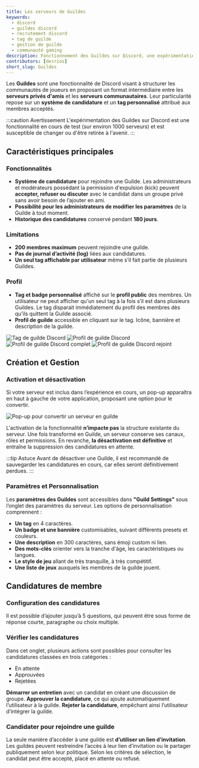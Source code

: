 ```yaml
---
title: Les serveurs de Guildes
keywords:
  - discord
  - guildes discord
  - recrutement discord
  - tag de guilde
  - gestion de guilde
  - communauté gaming
description: Fonctionnement des Guildes sur Discord, une expérimentation permettant aux joueurs de créer des communautés exclusives avec un système de recrutement avancé, une gestion optimisée et une identité visuelle unique.
contributors: [derrios]
short_slug: Guildes
---
```



Les **Guildes** sont une fonctionnalité de Discord visant à structurer les communautés de joueurs en proposant un format intermédiaire entre les **serveurs privés d'amis** et les **serveurs communautaires**. Leur particularité repose sur un **système de candidature** et un **tag personnalisé** attribué aux membres acceptés.

:::caution Avertissement
L'expérimentation des Guildes sur Discord est une fonctionnalité en cours de test (sur environ 1000 serveurs) et est susceptible de changer ou d'être retirée à l'avenir.
:::

## Caractéristiques principales

### Fonctionnalités
- **Système de candidature** pour rejoindre une Guilde. Les administrateurs et modérateurs possédant la permission d'expulsion (kick) peuvent **accepter, refuser ou discuter** avec le candidat dans un groupe privé sans avoir besoin de l’ajouter en ami.
- **Possibilité pour les administrateurs de modifier les paramètres** de la Guilde à tout moment.
- **Historique des candidatures** conservé pendant **180 jours**.

### Limitations
- **200 membres maximum** peuvent rejoindre une guilde.
- **Pas de journal d’activité (log)** liées aux candidatures.
- **Un seul tag affichable par utilisateur** même s’il fait partie de plusieurs Guildes.

### Profil
- **Tag et badge personnalisé** affiché sur le **profil public** des membres. Un utilisateur ne peut afficher qu'un seul tag à la fois s’il est dans plusieurs Guildes. Le tag disparait immédiatement du profil des membres dès qu’ils quittent la Guilde associé.
- **Profil de guilde** accessible en cliquant sur le tag. Icône, bannière et description de la guilde.

<Tabs>
  <TabItem value="tag-guilde" label="Tag de Guilde" default>
    <img src="https://i.dfr.gg/guilde-tag.webp" alt="Tag de guilde Discord" loading="eager" />
  </TabItem>
  <TabItem value="profil-guilde" label="Profil de Guilde">
    <img src="https://i.dfr.gg/guilde-BUG.webp" alt="Profil de guilde Discord" loading="lazy" />
  </TabItem>
  <TabItem value="guilde-complet" label="Complet">
    <img src="https://i.dfr.gg/guilde-complet.webp" alt="Profil de guilde Discord complet" loading="lazy" />
  </TabItem>
  <TabItem value="guilde-rejoint" label="Rejoint">
    <img src="https://i.dfr.gg/guilde-rejoint.webp" alt="Profil de guilde Discord rejoint" loading="lazy" />
  </TabItem>
</Tabs>

## Création et Gestion
### Activation et désactivation
Si votre serveur est inclus dans l’expérience en cours, un pop-up apparaîtra en haut à gauche de votre application, proposant une option pour le convertir.

<img src="https://i.dfr.gg/convertir-serveur-guilde.webp" alt="Pop-up pour convertir un serveur en guilde" loading="lazy" />

L'activation de la fonctionnalité **n’impacte pas** la structure existante du serveur. Une fois transformé en Guilde, un serveur conserve ses canaux, rôles et permissions. En revanche, **la désactivation est définitive** et entraîne la suppression des candidatures en attente.

:::tip Astuce
Avant de désactiver une Guilde, il est recommandé de sauvegarder les candidatures en cours, car elles seront définitivement perdues.
:::

### Paramètres et Personnalisation
Les **paramètres des Guildes** sont accessibles dans **"Guild Settings"** sous l’onglet des paramètres du serveur. Les options de personnalisation comprennent :
- **Un tag** en 4 caractères.
- **Un badge et une bannière** customisables, suivant différents presets et couleurs.
- **Une description** en 300 caractères, sans émoji custom ni lien.
- **Des mots-clés** orienter vers la tranche d'âge, les caractéristiques ou langues.
- **Le style de jeu** allant de très tranquille, à très compétitif.
- **Une liste de jeux** auxquels les membres de la guilde jouent.

<Tabs>
  <TabItem value="tag-badge" label="Tag et Badge" default>
    <Thumbnail src="https://i.dfr.gg/guilde-configuration-tag-badge.webp" alt="Configuration tag et badge de guilde Discord" title="Cliquez pour voir en plein écran" loading="lazy" />
  </TabItem>
  <TabItem value="banniere" label="Bannière">
    <Thumbnail src="https://i.dfr.gg/guilde-configuration-banniere.webp" alt="Configuration bannière de guilde Discord" title="Cliquez pour voir en plein écran" loading="lazy" />
  </TabItem>
  <TabItem value="description" label="Description">
    <Thumbnail src="https://i.dfr.gg/guilde-configuration-description.webp" alt="Configuration description de guilde Discord" title="Cliquez pour voir en plein écran" loading="lazy" />
  </TabItem>
  <TabItem value="mots-cles" label="Mots-clés">
    <Thumbnail src="https://i.dfr.gg/guilde-configuration-caracteristiques.webp" alt="Configuration caractéristiques de guilde Discord" title="Cliquez pour voir en plein écran" loading="lazy" />
  </TabItem>
  <TabItem value="style" label="Style">
    <Thumbnail src="https://i.dfr.gg/guilde-configuration-style-de-jeu.webp" alt="Configuration style de jeu guilde Discord" title="Cliquez pour voir en plein écran" loading="lazy" />
  </TabItem>
  <TabItem value="jeux" label="Jeux">
    <Thumbnail src="https://i.dfr.gg/guilde-configuration-jeux.webp" alt="Configuration liste de jeux guilde Discord" title="Cliquez pour voir en plein écran" loading="lazy" />
  </TabItem>
</Tabs>

## Candidatures de membre
### Configuration des candidatures

Il est possible d’ajouter jusqu’à 5 questions, qui peuvent être sous forme de réponse courte, paragraphe ou choix multiple. 

<Thumbnail src="https://i.dfr.gg/guilde-configuration-candidature.webp" alt="Configuration candidatures de guilde Discord" title="Cliquez pour voir en plein écran" loading="lazy" />

### Vérifier les candidatures

Dans cet onglet, plusieurs actions sont possibles pour consulter les candidatures classées en trois catégories :
- En attente
- Approuvées
- Rejetées

**Démarrer un entretien** avec un candidat en créant une discussion de groupe.
**Approuver la candidature**, ce qui ajoute automatiquement l’utilisateur à la guilde.
**Rejeter la candidature**, empêchant ainsi l’utilisateur d’intégrer la guilde.

<Tabs>
  <TabItem value="consulter" label="Consulter" default>
    <Thumbnail src="https://i.dfr.gg/guilde-candidatures-de-membre.webp" alt="Vérifier les candidatures de guilde Discord" title="Cliquez pour voir en plein écran" loading="lazy" />
  </TabItem>
  <TabItem value="refuser" label="Refuser">
    <Thumbnail src="https://i.dfr.gg/guilde-refuser-candidature.webp" alt="Refuser une candidature de guilde Discord" title="Cliquez pour voir en plein écran" loading="lazy" />
  </TabItem>
  <TabItem value="entretien" label="Entretien">
    <Thumbnail src="https://i.dfr.gg/guilde-candidature-entretien.webp" alt="Entretien avec le candidat de guilde Discord" title="Cliquez pour voir en plein écran" loading="lazy" />
  </TabItem>
</Tabs>

### Candidater pour rejoindre une guilde

La seule manière d’accéder à une guilde est **d’utiliser un lien d’invitation**. Les guildes peuvent restreindre l’accès à leur lien d’invitation ou le partager publiquement selon leur politique. Selon les critères de sélection, le candidat peut être accepté, placé en attente ou refusé.

<Tabs>
  <TabItem value="candidater" label="Candidater" default>
    <Thumbnail src="https://i.dfr.gg/guilde-candidater.webp" alt="Candidater pour une guilde Discord" title="Cliquez pour voir en plein écran" loading="lazy" />
  </TabItem>
  <TabItem value="attente" label="En attente">
    <Thumbnail src="https://i.dfr.gg/guilde-candidature-en-attente.webp" alt="Candidature de guilde Discord en attente" title="Cliquez pour voir en plein écran" loading="lazy" />
  </TabItem>
  <TabItem value="refusee" label="Refusée">
    <Thumbnail src="https://i.dfr.gg/guilde-candidature-refusee.webp" alt="Candidature de guilde Discord refusée" title="Cliquez pour voir en plein écran" loading="lazy" />
  </TabItem>
</Tabs>
